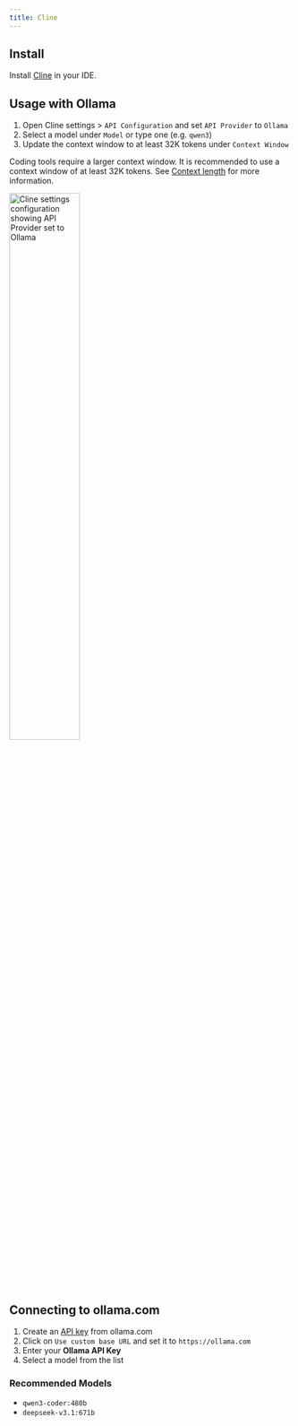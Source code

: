 ```yaml
---
title: Cline
---
```


## Install

Install [Cline](https://docs.cline.bot/getting-started/installing-cline) in your IDE.


## Usage with Ollama

1. Open Cline settings > `API Configuration` and set `API Provider` to `Ollama`
2. Select a model under `Model` or type one (e.g. `qwen3`)
3. Update the context window to at least 32K tokens under `Context Window`

<Note>Coding tools require a larger context window. It is recommended to use a context window of at least 32K tokens. See [Context length](/context-length) for more information.</Note>

<div style={{ display: 'flex', justifyContent: 'center' }}>
  <img 
    src="/images/cline-settings.png" 
    alt="Cline settings configuration showing API Provider set to Ollama"
    width="50%"
  />
</div>


    
## Connecting to ollama.com
1. Create an [API key](https://ollama.com/settings/keys) from ollama.com
2. Click on `Use custom base URL` and set it to `https://ollama.com`
3. Enter your **Ollama API Key**
4. Select a model from the list


### Recommended Models

- `qwen3-coder:480b` 
- `deepseek-v3.1:671b`
